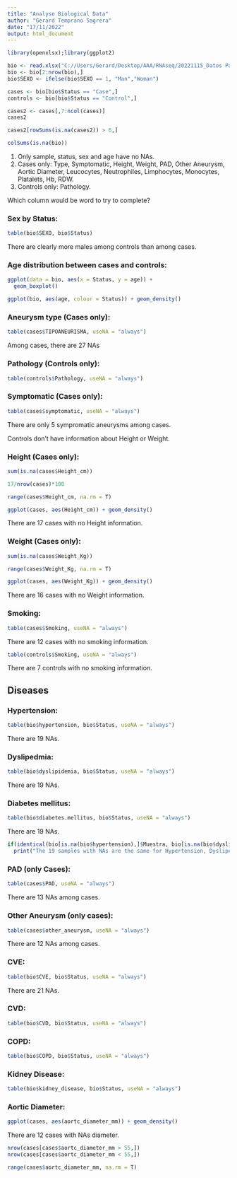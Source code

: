 ```yaml
---
title: "Analyse Biological Data"
author: "Gerard Temprano Sagrera"
date: "17/11/2022"
output: html_document
---
```


```r
library(openxlsx);library(ggplot2)
```

```r
bio <- read.xlsx("C://Users/Gerard/Desktop/AAA/RNAseq/20221115_Datos Pacientes.xlsx")
bio <- bio[2:nrow(bio),]
bio$SEXO <- ifelse(bio$SEXO == 1, "Man","Woman")
```

```r
cases <- bio[bio$Status == "Case",]
controls <- bio[bio$Status == "Control",]
```

```r
cases2 <- cases[,7:ncol(cases)]
cases2
```

```r
cases2[rowSums(is.na(cases2)) > 6,]
```

```r
colSums(is.na(bio))
```

1.  Only sample, status, sex and age have no NAs.
2.  Cases only: Type, Symptomatic, Height, Weight, PAD, Other Aneurysm, Aortic Diameter, Leucocytes, Neutrophiles, Limphocytes, Monocytes, Platalets, Hb, RDW.
3.  Controls only: Pathology.

Which column would be word to try to complete?

### Sex by Status:

```r
table(bio$SEXO, bio$Status)
```

There are clearly more males among controls than among cases.

### Age distribution between cases and controls:

```r
ggplot(data = bio, aes(x = Status, y = age)) +
  geom_boxplot()
```

```r
ggplot(bio, aes(age, colour = Status)) + geom_density()  
```

### Aneurysm type (Cases only):

```r
table(cases$TIPOANEURISMA, useNA = "always")
```

Among cases, there are 27 NAs

### Pathology (Controls only):

```r
table(controls$Pathology, useNA = "always")
```

### Symptomatic (Cases only):

```r
table(cases$symptomatic, useNA = "always")
```

There are only 5 sympromatic aneurysms among cases.

Controls don't have information about Height or Weight.

### Height (Cases only):

```r
sum(is.na(cases$Height_cm))

17/nrow(cases)*100
```

```r
range(cases$Height_cm, na.rm = T)
```

```r
ggplot(cases, aes(Height_cm)) + geom_density()
```

There are 17 cases with no Height information.

### Weight (Cases only):

```r
sum(is.na(cases$Weight_Kg))
```

```r
range(cases$Weight_Kg, na.rm = T)
```

```r
ggplot(cases, aes(Weight_Kg)) + geom_density()
```

There are 16 cases with no Weight information.

### Smoking:

```r
table(cases$Smoking, useNA = "always")
```

There are 12 cases with no smoking information.

```r
table(controls$Smoking, useNA = "always")
```

There are 7 controls with no smoking information.

## Diseases

### Hypertension:

```r
table(bio$hypertension, bio$Status, useNA = "always")
```

There are 19 NAs.

### Dyslipedmia:

```r
table(bio$dyslipidemia, bio$Status, useNA = "always")
```

There are 19 NAs.

### Diabetes mellitus:

```r
table(bio$diabetes.mellitus, bio$Status, useNA = "always")
```

There are 19 NAs.

```r
if(identical(bio[is.na(bio$hypertension),]$Muestra, bio[is.na(bio$dyslipidemia),]$Muestra) == TRUE & identical(bio[is.na(bio$dyslipidemia),]$Muestra, bio[is.na(bio$diabetes.mellitus),]$Muestra) == TRUE){
  print("The 19 samples with NAs are the same for Hypertension, Dyslipedmia and Diabetes Mellitus")}
```

### PAD (only Cases):

```r
table(cases$PAD, useNA = "always")
```

There are 13 NAs among cases.

### Other Aneurysm (only cases):

```r
table(cases$other_aneurysm, useNA = "always")
```

There are 12 NAs among cases.

### CVE:

```r
table(bio$CVE, bio$Status, useNA = "always")
```

There are 21 NAs.

### CVD:

```r
table(bio$CVD, bio$Status, useNA = "always")
```

### COPD:

```r
table(bio$COPD, bio$Status, useNA = "always")
```

### Kidney Disease:

```r
table(bio$kidney_disease, bio$Status, useNA = "always")
```

### Aortic Diameter:

```r
ggplot(cases, aes(aortc_diameter_mm)) + geom_density()
```

There are 12 cases with NAs diameter.

```r
nrow(cases[cases$aortc_diameter_mm > 55,])
nrow(cases[cases$aortc_diameter_mm < 55,])
```

```r
range(cases$aortc_diameter_mm, na.rm = T)
```
